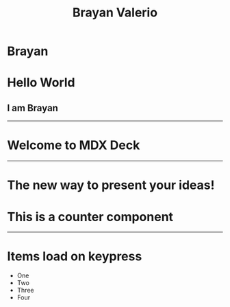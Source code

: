 

<Header>

# Brayan Valerio

</Header>

<Footer>

# Brayan

</Footer>

# Hello World

## I am Brayan

---

# Welcome to MDX Deck

---

# The new way to present your ideas!

# This is a counter component

<Counter/>

---

# Items load on keypress

<Steps>

- One
- Two
- Three
- Four

</Steps>
